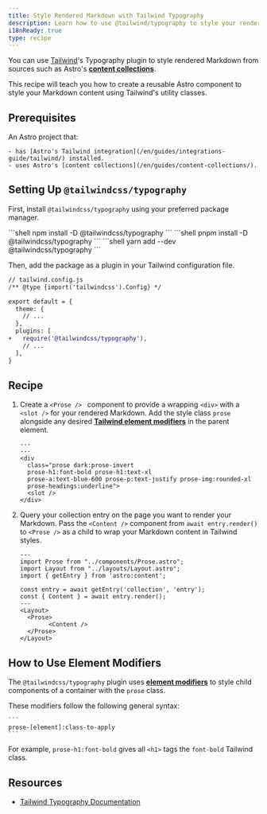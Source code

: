 ```yaml
---
title: Style Rendered Markdown with Tailwind Typography
description: Learn how to use @tailwind/typography to style your rendered Markdown
i18nReady: true
type: recipe
---
```



You can use [Tailwind](https://tailwindcss.com)'s Typography plugin to style rendered Markdown from sources such as Astro's [**content collections**](/en/guides/content-collections/).

This recipe will teach you how to create a reusable Astro component to style your Markdown content using Tailwind's utility classes.

## Prerequisites

An Astro project that:  

	- has [Astro's Tailwind integration](/en/guides/integrations-guide/tailwind/) installed.  
	- uses Astro's [content collections](/en/guides/content-collections/).

## Setting Up `@tailwindcss/typography`

First, install `@tailwindcss/typography` using your preferred package manager.

<PackageManagerTabs>
 	<Fragment slot="npm">
	```shell 
	npm install -D @tailwindcss/typography
	```
	</Fragment>
  	<Fragment slot="pnpm">
	```shell 
	pnpm install -D @tailwindcss/typography
	```
	</Fragment>
  	<Fragment slot="yarn">
	```shell
	yarn add --dev @tailwindcss/typography
	```
	</Fragment>
</PackageManagerTabs>

Then, add the package as a plugin in your Tailwind configuration file.

```diff lang="js"
// tailwind.config.js
/** @type {import('tailwindcss').Config} */

export default = {
  theme: {
    // ...
  },
  plugins: [
+   require('@tailwindcss/typography'),
    // ...
  ],
}
```

## Recipe

1. Create a `<Prose /> ` component to provide a wrapping `<div>` with a `<slot />` for your rendered Markdown. Add the style class `prose` alongside any desired **[Tailwind element modifiers](#how-to-use-element-modifiers)** in the parent element.   

	```astro title="src/components/Prose.astro"
	---
	---
	<div 
	  class="prose dark:prose-invert 
	  prose-h1:font-bold prose-h1:text-xl 
	  prose-a:text-blue-600 prose-p:text-justify prose-img:rounded-xl 
	  prose-headings:underline">
	  <slot />
	</div>
	```

2. Query your collection entry on the page you want to render your Markdown. Pass the `<Content />` component from `await entry.render()` to `<Prose />` as a child to wrap your Markdown content in Tailwind styles.

	```astro title="src/pages/index.astro"
	---
	import Prose from "../components/Prose.astro";
	import Layout from "../layouts/Layout.astro";
	import { getEntry } from 'astro:content';

	const entry = await getEntry('collection', 'entry');
	const { Content } = await entry.render();
	---
	<Layout>
	  <Prose>
			<Content />
	  </Prose>
	</Layout>
	```

## How to Use Element Modifiers   

The `@tailwindcss/typography` plugin uses [**element modifiers**](https://tailwindcss.com/docs/typography-plugin#element-modifiers) to style child components of a container with the `prose` class. 

These modifiers follow the following general syntax: 

	```
	prose-[element]:class-to-apply
	``` 

For example, `prose-h1:font-bold` gives all `<h1>` tags the `font-bold` Tailwind class.

## Resources

- [Tailwind Typography Documentation](https://tailwindcss.com/docs/typography-plugin)